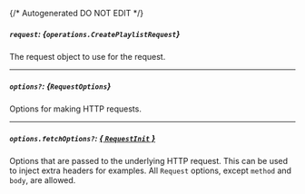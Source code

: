 {/* Autogenerated DO NOT EDIT  */}

##### `request`: *{`operations.CreatePlaylistRequest`}*
The request object to use for the request.
<Collapsible openLabel={Labels.showProperties} closeLabel={Labels.hideProperties}>
    <CreatePlaylistRequest/>
</Collapsible>

---
##### `options?`: *{`RequestOptions`}*
Options for making HTTP requests.

---
##### `options.fetchOptions?`: [*{ `RequestInit` }*](https://developer.mozilla.org/en-US/docs/Web/API/Request/Request#options)
Options that are passed to the underlying HTTP request. This can be used to inject extra headers for examples. All `Request` options, except `method` and `body`, are allowed.


